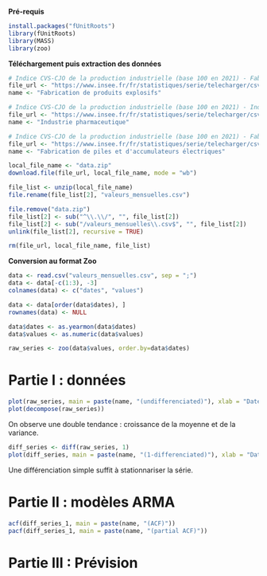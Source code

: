 **Pré-requis**

```r
install.packages("fUnitRoots")
library(fUnitRoots)
library(MASS)
library(zoo)
```

**Téléchargement puis extraction des données**

```r
# Indice CVS-CJO de la production industrielle (base 100 en 2021) - Fabrication de produits explosifs
file_url <- "https://www.insee.fr/fr/statistiques/serie/telecharger/csv/010767819?ordre=antechronologique&transposition=donneescolonne&periodeDebut=1&anneeDebut=1990&periodeFin=2&anneeFin=2024&revision=sansrevisions"
name <- "Fabrication de produits explosifs"

# Indice CVS-CJO de la production industrielle (base 100 en 2021) - Industrie pharmaceutique 
file_url <- "https://www.insee.fr/fr/statistiques/serie/telecharger/csv/010767832?ordre=antechronologique&transposition=donneescolonne&periodeDebut=1&anneeDebut=1990&periodeFin=2&anneeFin=2024&revision=sansrevisions"
name <- "Industrie pharmaceutique"

# Indice CVS-CJO de la production industrielle (base 100 en 2021) - Fabrication de piles et d'accumulateurs électriques
file_url <- "https://www.insee.fr/fr/statistiques/serie/telecharger/csv/010768055?ordre=antechronologique&transposition=donneescolonne&periodeDebut=1&anneeDebut=1990&periodeFin=2&anneeFin=2024&revision=sansrevisions"
name <- "Fabrication de piles et d'accumulateurs électriques"
```


```r
local_file_name <- "data.zip"
download.file(file_url, local_file_name, mode = "wb")

file_list <- unzip(local_file_name)
file.rename(file_list[2], "valeurs_mensuelles.csv")

file.remove("data.zip")
file_list[2] <- sub("^\\.\\/", "", file_list[2])
file_list[2] <- sub("/valeurs_mensuelles\\.csv$", "", file_list[2]) 
unlink(file_list[2], recursive = TRUE)

rm(file_url, local_file_name, file_list)
```

**Conversion au format Zoo**

```r
data <- read.csv("valeurs_mensuelles.csv", sep = ";")
data <- data[-c(1:3), -3]
colnames(data) <- c("dates", "values")

data <- data[order(data$dates), ]
rownames(data) <- NULL

data$dates <- as.yearmon(data$dates)
data$values <- as.numeric(data$values)

raw_series <- zoo(data$values, order.by=data$dates)
```

# Partie I : données

```r
plot(raw_series, main = paste(name, "(undifferenciated)"), xlab = "Date", ylab = "Value")
plot(decompose(raw_series))
```

On observe une double tendance : croissance de la moyenne et de la variance.

```r
diff_series <- diff(raw_series, 1)
plot(diff_series, main = paste(name, "(1-differenciated)"), xlab = "Date", ylab = "Value")
```

Une différenciation simple suffit à stationnariser la série.

# Partie II : modèles ARMA

```r
acf(diff_series_1, main = paste(name, "(ACF)"))
pacf(diff_series_1, main = paste(name, "(partial ACF)"))
```

# Partie III : Prévision

```r

```
